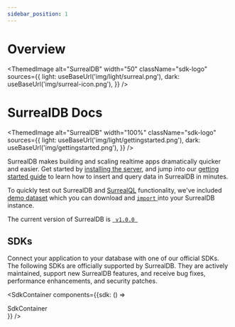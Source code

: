 ```yaml
---
sidebar_position: 1
---
```



# Overview

<ThemedImage
  alt="SurrealDB"
  width="50"
  className="sdk-logo"
  sources={{
    light: useBaseUrl('img/light/surreal.png'),
    dark: useBaseUrl('img/surreal-icon.png'),
  }}
/>

# SurrealDB Docs

<ThemedImage
  alt="SurrealDB"
  width="100%"
  className="sdk-logo"
  sources={{
    light: useBaseUrl('img/light/gettingstarted.png'),
    dark: useBaseUrl('img/gettingstarted.png'),
  }}
/>

SurrealDB makes building and scaling realtime apps dramatically quicker and easier. Get started by [installing the server](/docs/nightly/installation/overview), and jump into our [getting started guide](/docs/nightly/introduction/start) to learn how to insert and query data in SurrealDB in minutes.

To quickly test out SurrealDB and [SurrealQL](/docs/nightly/surrealql/overview) functionality, we've included [demo dataset](/docs/nightly/surrealql/demo) which you can download and [<code>import</code> ](/docs/nightly/cli/import)into your SurrealDB instance.

<span>The current version of SurrealDB </span><span> is <a href='https://surrealdb.com/releases'> <code> v1.0.0 </code> </a></span>


## SDKs

Connect your application to your database with one of our official SDKs. The following SDKs are officially supported by SurrealDB. They are actively maintained, support new SurrealDB features, and receive bug fixes, performance enhancements, and security patches.

<SdkContainer components={{sdk: () => <div>SdkContainer</div>}} />

